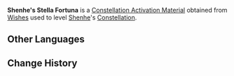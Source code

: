 {{Item Infobox
|id           = 001163
|image        = Item Stella Fortuna (5 Star).png
|type         = Constellation Activation Materials
|group        = Stella Fortuna
|rarity       = 5
|description  = [[Shenhe]]'s Constellation Activation Material
|source1      = [[Wishes]]
}}
'''Shenhe's Stella Fortuna''' is a [[Constellation Activation Material]] obtained from [[Wishes]] used to level [[Shenhe]]'s [[Constellation]].

==Other Languages==
{{Other Languages
|default_hidden = 1
|en      = Shenhe's Stella Fortuna
|zhs     = 申鹤的命星
|zhs_rm  = Shēnhè de Mìngxīng
|zht     = 申鶴的命星
|zht_rm  = Shēnhè de Mìngxīng
|ja      = 申鶴の星屑
|ja_rm   = Shinkaku no Hoshikuzu
|ko      = 신학의 운명의 별
|ko_rm   = Sinhak-ui Unmyeong-ui Byeol
|es      = Stella Fortuna de Shenhe
|fr      = Stella Fortuna de Shenhe
|ru      = Удача Шэнь Хэ
|th      = ดวงดาวแห่งชีวิตของ Shenhe
|th_rm   = Duanggdao Haeng Chiwit Khong Shenhe
|vi      = Chòm Sao Của Shenhe
|de      = Stella Fortuna von Shenhe
|id      = Shenhe's Stella Fortuna
|pt      = Stella Fortuna de Shenhe
}}

==Change History==
{{Change History|2.4}}